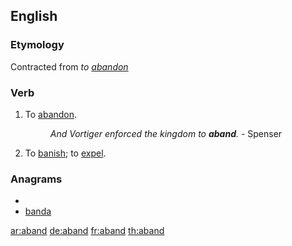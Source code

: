 ==English==

===Etymology===
Contracted from ''to [[abandon]]''

===Verb===
{{en-verb}}

# {{obsolete}} To [[abandon]]. 
#:''And Vortiger enforced the kingdom to '''aband'''.''  - Spenser
# {{obsolete}} To [[banish]]; to [[expel]].

===Anagrams===
* {{alphagram|aabdn}}
* [[banda#English|banda]]

[[ar:aband]]
[[de:aband]]
[[fr:aband]]
[[th:aband]]